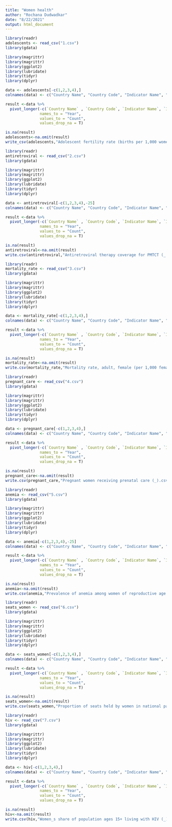 ```yaml
---
title: "Women health"
author: "Rochana Dudwadkar"
date: "8/22/2021"
output: html_document
---
```


```r
library(readr)
adolescents <- read_csv("1.csv")
library(gdata)
```
```r
library(magrittr)
library(magrittr)
library(ggplot2)
library(lubridate)
library(tidyr)
library(dplyr)
```
```r
data <- adolescents[-c(1,2,3,4),]
colnames(data) <- c("Country Name", "Country Code", "Indicator Name", "Indicator Code","1960", "1961", "1962","1963", "1964","1965","1966","1967","1968","1969", "1970", "1971", "1972","1973", "1974","1975","1976","1977","1978","1979", "1980", "1981", "1982","1983", "1984","1985","1986","1987","1988","1989","1990","1991", "1992", "1993", "1994", "1995", "1996", "1997", "1998","1999","2000","2001","2002", "2003","2004", "2005", "2006", "2007", "2008", "2009", "2010", "2011", "2012", "2013", "2014", "2015", "2016", "2017", "2018", "2019")
```
```r
result <-data %>%
  pivot_longer(-c(`Country Name` , `Country Code`, `Indicator Name`, `Indicator Code`),
               names_to = "Year",
               values_to = "Count",
               values_drop_na = T)
```
```r
is.na(result)
adolescents<-na.omit(result)
write_csv(adolescents,"Adolescent fertility rate (births per 1,000 women ages 15-19).csv")
```


```r
library(readr)
antiretroviral <- read_csv("2.csv")
library(gdata)
```
```r
library(magrittr)
library(magrittr)
library(ggplot2)
library(lubridate)
library(tidyr)
library(dplyr)
```
```r
data <- antiretroviral[-c(1,2,3,4),-25]
colnames(data) <- c("Country Name", "Country Code", "Indicator Name", "Indicator Code", "2000","2001","2002", "2003","2004", "2005", "2006", "2007", "2008", "2009", "2010", "2011", "2012", "2013", "2014", "2015", "2016", "2017", "2018", "2019")
```
```r
result <-data %>%
  pivot_longer(-c(`Country Name` , `Country Code`, `Indicator Name`, `Indicator Code`),
               names_to = "Year",
               values_to = "Count",
               values_drop_na = T)
```
```r
is.na(result)
antiretroviral<-na.omit(result)
write.csv(antiretroviral,"Antiretroviral therapy coverage for PMTCT (_ of pregnant women living with HIV).csv")
```

```r
library(readr)
mortality_rate <- read_csv("3.csv")
library(gdata)
```
```r
library(magrittr)
library(magrittr)
library(ggplot2)
library(lubridate)
library(tidyr)
library(dplyr)
```
```r
data <- mortality_rate[-c(1,2,3,4),]
colnames(data) <- c("Country Name", "Country Code", "Indicator Name", "Indicator Code", "1960", "1961", "1962","1963", "1964","1965","1966","1967","1968","1969", "1970", "1971", "1972","1973", "1974","1975","1976","1977","1978","1979", "1980", "1981", "1982","1983", "1984","1985","1986","1987","1988","1989","1990","1991", "1992", "1993", "1994", "1995", "1996", "1997", "1998","1999","2000","2001","2002", "2003","2004", "2005", "2006", "2007", "2008", "2009", "2010", "2011", "2012", "2013", "2014", "2015", "2016", "2017", "2018", "2019")
```
```r
result <-data %>%
  pivot_longer(-c(`Country Name` , `Country Code`, `Indicator Name`, `Indicator Code`),
               names_to = "Year",
               values_to = "Count",
               values_drop_na = T)
```
```r
is.na(result)
mortality_rate<-na.omit(result)
write.csv(mortality_rate,"Mortality rate, adult, female (per 1,000 female adults).csv")
```


```r
library(readr)
pregnant_care <- read_csv("4.csv")
library(gdata)
```
```r
library(magrittr)
library(magrittr)
library(ggplot2)
library(lubridate)
library(tidyr)
library(dplyr)
```
```r
data <- pregnant_care[-c(1,2,3,4),]
colnames(data) <- c("Country Name", "Country Code", "Indicator Name", "Indicator Code", "1990","1991", "1992", "1993", "1994", "1995", "1996", "1997", "1998","1999","2000","2001","2002", "2003","2004", "2005", "2006", "2007", "2008", "2009", "2010", "2011", "2012", "2013", "2014", "2015", "2016", "2017", "2018", "2019", "2020")
```
```r
result <-data %>%
  pivot_longer(-c(`Country Name` , `Country Code`, `Indicator Name`, `Indicator Code`),
               names_to = "Year",
               values_to = "Count",
               values_drop_na = T)
```
```r
is.na(result)
pregnant_care<-na.omit(result)
write.csv(pregnant_care,"Pregnant women receiving prenatal care (_).csv")
```


```r
library(readr)
anemia <- read_csv("5.csv")
library(gdata)
```
```r
library(magrittr)
library(magrittr)
library(ggplot2)
library(lubridate)
library(tidyr)
library(dplyr)
```
```r
data <- anemia[-c(1,2,3,4),-25]
colnames(data) <- c("Country Name", "Country Code", "Indicator Name", "Indicator Code","2000","2001","2002", "2003","2004", "2005", "2006", "2007", "2008", "2009", "2010", "2011", "2012", "2013", "2014", "2015", "2016", "2017", "2018", "2019", "2020")
```
```r
result <-data %>%
  pivot_longer(-c(`Country Name` , `Country Code`, `Indicator Name`, `Indicator Code`),
               names_to = "Year",
               values_to = "Count",
               values_drop_na = T)
```
```r
is.na(result)
anemia<-na.omit(result)
write.csv(anemia,"Prevalence of anemia among women of reproductive age (_ of women ages 15-49).csv")
```


```r
library(readr)
seats_women <- read_csv("6.csv")
library(gdata)
```
```r
library(magrittr)
library(magrittr)
library(ggplot2)
library(lubridate)
library(tidyr)
library(dplyr)
```
```r
data <- seats_women[-c(1,2,3,4),]
colnames(data) <- c("Country Name", "Country Code", "Indicator Name", "Indicator Code","1997", "1998", "1999", "2000","2001","2002", "2003","2004", "2005", "2006", "2007", "2008", "2009", "2010", "2011", "2012", "2013", "2014", "2015", "2016", "2017", "2018", "2019", "2020")
```
```r
result <-data %>%
  pivot_longer(-c(`Country Name` , `Country Code`, `Indicator Name`, `Indicator Code`),
               names_to = "Year",
               values_to = "Count",
               values_drop_na = T)
```
```r
is.na(result)
seats_women<-na.omit(result)
write.csv(seats_women,"Proportion of seats held by women in national parliaments (_).csv")
```


```r
library(readr)
hiv <- read_csv("7.csv")
library(gdata)
```
```r
library(magrittr)
library(magrittr)
library(ggplot2)
library(lubridate)
library(tidyr)
library(dplyr)
```
```r
data <- hiv[-c(1,2,3,4),]
colnames(data) <- c("Country Name", "Country Code", "Indicator Name", "Indicator Code","1990","1991", "1992", "1993", "1994", "1995", "1996","1997", "1998", "1999", "2000","2001","2002", "2003","2004", "2005", "2006", "2007", "2008", "2009", "2010", "2011", "2012", "2013", "2014", "2015", "2016", "2017", "2018", "2019")
```
```r
result <-data %>%
  pivot_longer(-c(`Country Name` , `Country Code`, `Indicator Name`, `Indicator Code`),
               names_to = "Year",
               values_to = "Count",
               values_drop_na = T)
```
```r
is.na(result)
hiv<-na.omit(result)
write.csv(hiv,"Women_s share of population ages 15+ living with HIV (_).csv")
```




